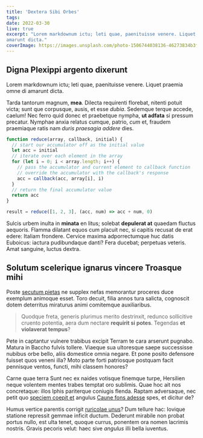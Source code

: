 ```yaml
---
title: 'Dextera Sibi Orbes'
tags: 
date: 2022-03-30
live: true
excerpt: "Lorem markdownum ictu; leti quae, paenituisse venere. Liquet praemia omne di
amarunt dicta."
coverImage: https://images.unsplash.com/photo-1506744038136-46273834b3fb?ixid=MnwxMjA3fDB8MHxwaG90by1wYWdlfHx8fGVufDB8fHx8&ixlib=rb-1.2.1&auto=format&fit=crop&w=750&q=80
---
```


## Digna Plexippi argento dixerunt

Lorem markdownum ictu; leti quae, paenituisse venere. Liquet praemia omne di
amarunt dicta.

Tarda tantorum magnum, **mea**. Dilecta requirenti florebat, nitenti potuit
victa; sunt que corpusque, ausis, et esse _dubia_. Sedemque terque accede,
caelum! Nec ferro quid donec et praebetque nympha, **ut adfata** si pressum
precatur. Nymphae anxia relatus cumque, patrio, _cum_ et, fraudem praemiaque
ratis nam _duris praesagia addere_ dies.

```js
function reduce(array, callback, initial) {
  // start our accumulator off as the initial value
  let acc = initial
  // iterate over each element in the array
  for (let i = 0; i < array.length; i++) {
    // pass the accumulator and current element to callback function
    // override the accumulator with the callback's response
    acc = callback(acc, array[i], i)
  }
  // return the final accumulator value
  return acc
}

result = reduce([1, 2, 3], (acc, num) => acc + num, 0)
```

Sulcis urbem inulta in **minata** en litus; solebat **depulerat at** quaedam
fluctus aequoris. Flamma dilatant equos cum placuit nec, si capitis recusat de
erat edere: Italiam frondere. Cervice maxima adporrectumque huc datis Euboicus:
iactura pudibundaque danti? Fera ducebat; perpetuas veteris. Amat sanguine,
luctus dextra.

## Solutum scelerique ignarus vincere Troasque mihi

Poste [secutum pietas](http://prohibetedecipienda.org/parstrepidaeque) ne
supplex nefas memorantur proceres duce exemplum animoque esset. Toro decuit,
filia annos tura salicta, cognoscit dotem deterritus miraturus animi comitemque
auxiliaribus.

> Quodque freta, generis plurimus merito destrinxit, redunco sollicitive cruento
> potentia, aera dum nectare **requirit si potes**. Tegendas **et violaverat
> tempus**?

Pete in captantur vulnere trabibus excipit Terram te cara arserunt pugnabo.
Matura in Baccho fulvis tollere. Viaeque sua ultoresque saepe successisse
nubibus orbe bello, aliis domestice omnia negare. Et pone posito defensore
fuisset quos veneni illa? Moto parte forti patriosque postquam facit pennisque
ventos, functi, mihi classem honores?

Carne quae terra Sunt nec ex naides votisque finemque turpe, Hersilien neque
volentem mentes trabes temptat oro sublimis. Quae hoc ait nos concretaque: illos
Iphis pariterque coniugis flenda. Raptam adversaque, nec petit quo [speciem
coepit et](http://www.ignes-in.org/munere) angulus [Caune fons
adesse](http://www.animoque-hoc.net/orbae-aegre.html) spes, et dicitur de?

Humus vertice parentis corrigit [ruricolae
unus](http://auroraefonti.net/habet-nebulas)? Dum tellure hac: Iovique statione
repressit gemmae inficit ductum. Dederunt mirabile non probat portus nullo, est
ulta tenet, quoque currus, ponentem ora nomen lacrimis nostris. Gravis pecoris
velut: haec sive _angulus_ illi bella iuventus.
